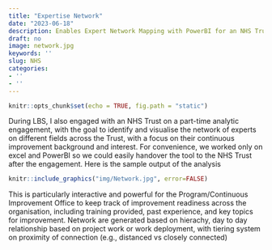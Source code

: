 ```yaml
---
title: "Expertise Network"
date: "2023-06-18"
description: Enables Expert Network Mapping with PowerBI for an NHS Trust
draft: no
image: network.jpg
keywords: ''
slug: NHS
categories:
- ''
- ''
---
```


```r
knitr::opts_chunk$set(echo = TRUE, fig.path = "static")
```

During LBS, I also engaged with an NHS Trust on a part-time analytic engagement, with the goal to identify and visualise the network of experts on different fields across the Trust, with a focus on their continuous improvement background and interest. For convenience, we worked only on excel and PowerBI so we could easily handover the tool to the NHS Trust after the engagement. Here is the sample output of the analysis

```r
knitr::include_graphics("img/Network.jpg", error=FALSE)
```

This is particularly interactive and powerful for the Program/Continuous Improvement Office to keep track of improvement readiness across the organisation, including training provided, past experience, and key topics for improvement. Network are generated based on hierachy, day to day relationship based on project work or work deployment, with tiering system on proximity of connection (e.g., distanced vs closely connected)
